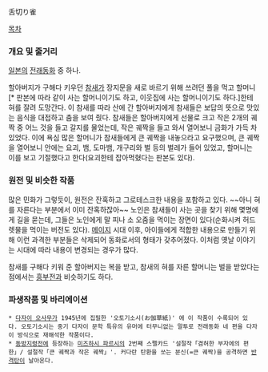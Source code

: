 舌切り雀

[[목차]]

=== 개요 및 줄거리 ===
[[일본]]의 [[전래동화]] 중 하나.

할아버지가 구해다 키우던 [[참새]]가 장지문을 새로 바르기 위해 쓰려던 풀을 먹고 할머니[* 판본에 따라 같이 사는 할머니이기도 하고, 이웃집에 사는 할머니이기도 하다.]한테 혀를 잘려 도망간다. 이 참새를 따라 산에 간 할아버지에게 참새들은 보답의 뜻으로 맛있는 음식을 대접하고 춤을 보여 줬다. 참새들은 할아버지에게 선물로 크고 작은 2개의 궤짝 중 어느 것을 들고 갈지를 물었는데, 작은 궤짝을 들고 와서 열어보니 금화가 가득 차 있었다. 이에 욕심 많은 할머니가 참새들에게 큰 궤짝을 내놓으라고 요구했으며, 큰 궤짝을 열어보니 안에는 요괴, 뱀, 도마뱀, 개구리와 벌 등의 벌레가 들어 있었고, 할머니는 이를 보고 기절했다고 한다(요괴한테 잡아먹혔다는 판본도 있다).

=== 원전 및 비슷한 작품 ===
많은 민화가 그렇듯이, 원전은 잔혹하고 그로테스크한 내용을 포함하고 있다. ~~아니 혀를 자른다는 부분에서 이미 잔혹하잖아~~ 노인은 참새들이 사는 곳을 찾기 위해 몇명에게 길을 묻는데, 그들은 노인에게 말 피나 소 오줌을 먹이는 장면이 있다(순화시켜 허드렛물을 먹이는 버전도 있다). [[메이지]] 시대 이후, 아이들에게 적합한 내용으로 만들기 위해 이런 과격한 부분들은 삭제되어 동화로서의 형태가 갖추어졌다. 이처럼 옛날 이야기는 시대에 따라 내용이 변경되는 경우가 많다.

참새를 구해다 키워 준 할아버지는 복을 받고, 참새의 혀를 자른 할머니는 벌을 받았다는 점에서는 [[흥부전]]과 비슷하기도 하다.

=== 파생작품 및 바리에이션 ===
 * [[다자이 오사무]]가 1945년에 집필한 '오토기소시(お伽草紙)' 에 이 작품이 수록되어 있다. 오토기소시는 중기 다자이 문학 특유의 유머에 터무니없는 말투로 전래동화 네 편을 다자이 방식으로 재해석한 작품이다.
 * [[동방지령전]]에 등장하는 [[미즈하시 파르시]]의 2번째 스펠카드 '설절작「겸허한 부자에의 편한」/ 설절작「큰 궤짝과 작은 궤짝」'. 커다란 탄환을 쏘는 분신(=큰 궤짝)을 공격하면 [[반격탄]]이 날아온다.
